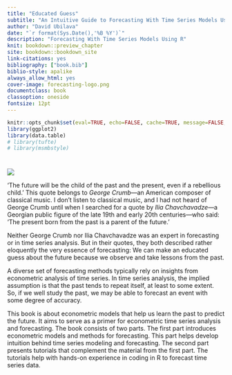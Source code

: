 ```yaml
--- 
title: "Educated Guess" 
subtitle: "An Intuitive Guide to Forecasting With Time Series Models Using R"
author: "David Ubilava"
date: "`r format(Sys.Date(),'%B %Y')`"
description: "Forecasting With Time Series Models Using R"
knit: bookdown::preview_chapter
site: bookdown::bookdown_site
link-citations: yes
bibliography: ["book.bib"]
biblio-style: apalike
always_allow_html: yes
cover-image: forecasting-logo.png
documentclass: book
classoption: oneside
fontsize: 12pt
---
```



```r
knitr::opts_chunk$set(eval=TRUE, echo=FALSE, cache=TRUE, message=FALSE, warning=FALSE, fig.width=6.5, fig.height=4.0)
library(ggplot2)
library(data.table)
# library(tufte)
# library(msmbstyle)
```

# {-}
<!-- # An Intuitive Guide to Forecasting With Time Series Models Using R {-} -->

![](cover.png)

'The future will be the child of the past and the present, even if a rebellious child.' This quote belongs to *George Crumb*&mdash;an American composer of classical music. I don’t listen to classical music, and I had not heard of George Crumb until when I searched for a quote by *Ilia Chavchavadze*&mdash;a Georgian public figure of the late 19th and early 20th centuries&mdash;who said: 'The present born from the past is a parent of the future.'

Neither George Crumb nor Ilia Chavchavadze was an expert in forecasting or in time series analysis. But in their quotes, they both described rather eloquently the very essence of forecasting: We can make an educated guess about the future because we observe and take lessons from the past.

A diverse set of forecasting methods typically rely on insights from econometric analysis of time series. In time series analysis, the implied assumption is that the past tends to repeat itself, at least to some extent. So, if we well study the past, we may be able to forecast an event with some degree of accuracy. 

This book is about econometric models that help us learn the past to predict the future. It aims to serve as a primer for econometric time series analysis and forecasting. The book consists of two parts. The first part introduces econometric models and methods for forecasting. This part helps develop intuition behind time series modeling and forecasting. The second part presents tutorials that complement the material from the first part. The tutorials help with hands-on experience in coding in R to forecast time series data. 
